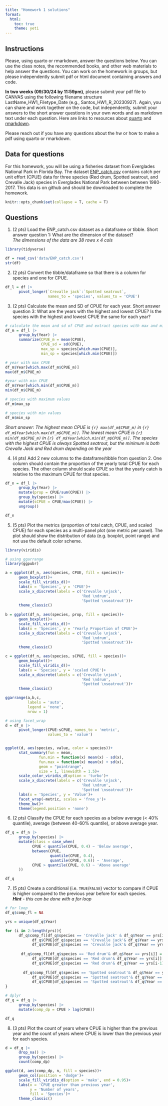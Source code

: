 ```yaml
---
title: "Homework 1 solutions"
format: 
  html:
    toc: true
    theme: yeti
---
```


## Instructions

Please, using quarto or rmarkdown, answer the questions below. You can use the class notes, the recommended books, and other web materials to help answer the questions. You can work on the homework in groups, but please independently submit pdf or html document containing answers and code.

**In two weeks (09/30/24 by 11:59pm)**, please submit your pdf file to CANVAS using the following filename structure LastName_HW1_Filetype_Date (e.g., Santos_HW1_R_20230927). Again, you can share and work together on the code, but independently, submit your answers to the short answer questions in your own words and as markdown text under each question. Here are links to resources about [quarto](https://r4ds.hadley.nz/quarto) and [rmarkdown](https://rmarkdown.rstudio.com/lesson-1.html).

Please reach out if you have any questions about the hw or how to make a pdf using quarto or rmarkdown.

## Data for questions

For this homework, you will be using a fisheries dataset from Everglades National Park in Florida Bay. The dataset [ENP_catch.csv](https://github.com/SeascapeEcologyLab-workshops/BSC6926-B52_Fall2024/blob/main/data/ENP_catch.csv) contains catch per unit effort (CPUE) data for three species (Red drum, Spotted seatrout, and Crevalle Jack) species in Everglades National Park between between 1980-2017. This data is on github and should be downloaded to complete the homework.

```r
knitr::opts_chunk$set(collapse = T, cache = T)
```

## Questions

1.  (2 pts) Load the ENP_catch.csv dataset as a dataframe or tibble. Short answer question 1: What are the dimension of the dataset?\
    *The dimensions of the data are 38 rows x 4 cols*

```r
library(tidyverse)

df = read_csv('data/ENP_catch.csv')
str(df)

```

2.  (2 pts) Convert the tibble/dataframe so that there is a column for species and one for CPUE.

```r
df_l = df |> 
      pivot_longer(`Crevalle jack`:`Spotted seatrout`, 
                   names_to = 'species', values_to = 'CPUE')
```

3.  (2 pts) Calculate the mean and SD of CPUE for each year. Short answer question 3: What are the years with the highest and lowest CPUE? Is the species with the highest and lowest CPUE the same for each year?\

```r
# calculate the mean and sd of CPUE and extract species with max and min per year
df_m = df_l |> 
      group_by(Year) |> 
      summarize(CPUE_m = mean(CPUE),
                CPUE_sd = sd(CPUE),
                max_sp = species[which.max(CPUE)],
                min_sp = species[which.min(CPUE)])

# year with max CPUE
df_m$Year[which.max(df_m$CPUE_m)]
max(df_m$CPUE_m)

#year with min CPUE
df_m$Year[which.min(df_m$CPUE_m)]
min(df_m$CPUE_m)

# species with maximum values 
df_m$max_sp

# species with min values
df_m$min_sp

```

*Short answer: The highest mean CPUE is `{r} max(df_m$CPUE_m)` in `{r} df_m$Year[which.max(df_m$CPUE_m)]`. The lowest mean CPUE is `{r} min(df_m$CPUE_m)` in `{r} df_m$Year[which.min(df_m$CPUE_m)]`. The species with the highest CPUE is always Spotted seatrout, but the minimum is both Crevalle Jack and Red drum depending on the year*

4.  (4 pts) Add 2 new columns to the dataframe/tibble from question 2. One column should contain the proportion of the yearly total CPUE for each species. The other column should scale CPUE so that the yearly catch is relative to the maximum CPUE for that species.\

```r
df_n = df_l |> 
      group_by(Year) |> 
      mutate(prop = CPUE/sum(CPUE)) |> 
      group_by(species) |> 
      mutate(sCPUE = CPUE/max(CPUE)) |> 
      ungroup()

df_n
```


5.  (5 pts) Plot the metrics (proportion of total catch, CPUE, and scaled CPUE) for each species as a multi-panel plot (one metric per panel). The plot should show the distribution of data (e.g. boxplot, point range) and not use the default color scheme.\
```r
library(viridis)

# using ggarrange
library(ggpubr)

a = ggplot(df_n, aes(species, CPUE, fill = species))+
      geom_boxplot()+
      scale_fill_viridis_d()+
      labs(x = 'Species', y = 'CPUE')+
      scale_x_discrete(labels = c('Crevalle \njack',
                                  'Red \ndrum',
                                  'Spotted \nseatrout'))+
      theme_classic()
      
b = ggplot(df_n, aes(species, prop, fill = species))+
      geom_boxplot()+
      scale_fill_viridis_d()+
      labs(x = 'Species', y = 'Yearly Proportion of CPUE')+
      scale_x_discrete(labels = c('Crevalle \njack',
                                  'Red \ndrum',
                                  'Spotted \nseatrout'))+
      theme_classic()

c = ggplot(df_n, aes(species, sCPUE, fill = species))+
      geom_boxplot()+
      scale_fill_viridis_d()+
      labs(x = 'Species', y = 'scaled CPUE')+
      scale_x_discrete(labels = c('Crevalle \njack',
                                  'Red \ndrum',
                                  'Spotted \nseatrout'))+
      theme_classic()

ggarrange(a,b,c,
          labels = 'auto',
          legend = 'none',
          nrow = 1)

# using facet_wrap
d = df_n |> 
      pivot_longer(CPUE:sCPUE, names_to = 'metric', 
                   values_to = 'value')


ggplot(d, aes(species, value, color = species))+
      stat_summary(fun = mean,
               fun.min = function(x) mean(x) - sd(x), 
               fun.max = function(x) mean(x) + sd(x), 
               geom = "pointrange",
               size = 1, linewidth = 1.5)+
      scale_color_viridis_d(option = 'turbo')+
      scale_x_discrete(labels = c('Crevalle \njack',
                                  'Red \ndrum',
                                  'Spotted \nseatrout'))+
      labs(x = 'Species', y = 'Value')+
      facet_wrap(~metric, scales = 'free_y')+
      theme_bw()+
      theme(legend.position = 'none')
```


6.  (2 pts) Classify the CPUE for each species as a below average (< 40% quantile), average (between 40-60% quantile), or above average year.\
```r
df_q = df_n |> 
      group_by(species) |> 
      mutate(class = case_when(
            CPUE < quantile(CPUE, 0.4) ~ 'Below average',
            between(CPUE, 
                    quantile(CPUE, 0.4), 
                    quantile(CPUE, 0.6)) ~ 'Average',
            CPUE > quantile(CPUE, 0.6) ~ 'Above average'
      ))

df_q
```


7.  (5 pts) Create a conditional (i.e. `TRUE`/`FALSE`) vector to compare if CPUE is higher compared to the previous year before for each species.\
    ***Hint** - this can be done with a for loop*\
```r
# for loop 
df_q$comp_fl = NA

yrs = unique(df_q$Year)

for (i in 2:length(yrs)){
      df_q$comp_fl[df_q$species == 'Crevalle jack' & df_q$Year == yrs[i]] = 
            df_q$CPUE[df_q$species == 'Crevalle jack'& df_q$Year == yrs[i]] > 
            df_q$CPUE[df_q$species == 'Crevalle jack'& df_q$Year == yrs[i-1]]
      
       df_q$comp_fl[df_q$species == 'Red drum'& df_q$Year == yrs[i]] = 
            df_q$CPUE[df_q$species == 'Red drum'& df_q$Year == yrs[i]] > 
            df_q$CPUE[df_q$species == 'Red drum'& df_q$Year == yrs[i-1]]
       
        df_q$comp_fl[df_q$species == 'Spotted seatrout'& df_q$Year == yrs[i]] = 
            df_q$CPUE[df_q$species == 'Spotted seatrout'& df_q$Year == yrs[i]] > 
            df_q$CPUE[df_q$species == 'Spotted seatrout'& df_q$Year == yrs[i-1]]
}

# dplyr
df_q = df_q |> 
      group_by(species) |> 
      mutate(comp_dp = CPUE > lag(CPUE))

df_q
```


8.  (3 pts) Plot the count of years where CPUE is higher than the previous year and the count of years where CPUE is lower than the previous year for each species.\
```r
d = df_q |> 
      drop_na() |> 
      group_by(species) |> 
      count(comp_dp) 

ggplot(d, aes(comp_dp, n, fill = species))+
      geom_col(position = 'dodge')+
      scale_fill_viridis_d(option = 'mako', end = 0.95)+
      labs(x = 'CPUE greater than previous year',
           y = 'Number of years', 
           fill = 'Species')+
      theme_classic()

```

